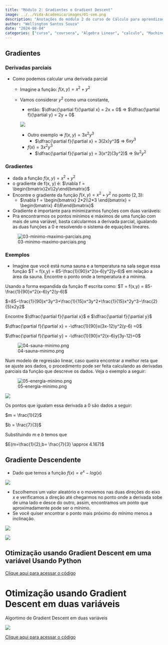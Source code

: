 ```yaml
---
title: "Módulo 2: Gradientes e Gradient Descent"
image: ../../Vida-Academica/images/01-sem.png
description: "Anotações do módulo 2 do curso de Cálculo para aprendizado de máquina e ciência de dados"
author: "Wellington Santos Souza"
date: "2024-08-04"
categories: ["curso", "coursera", "Algebra Linear", "calculo", "Machine Learning", "Data Science", "Deep Learning", "Python", "R", "Algebra Linear"]
---
```

## Gradientes

### Derivadas parciais

- Como podemos calcular uma derivada parcial
    - Imagine a função: $f(x,y) = x^2 + y^2$
    - Vamos considerar $y^2$ como uma constante,
        - então: $\dfrac{\partial f}{\partial x} = 2x + 0$ ⇒ $\dfrac{\partial f}{\partial y} = 2y + 0$
        
        ![](../images/calculo/02-derivas_parciais.png)
        
        - Outro exemplo ⇒ $f(x,y) = 3x^2y^3$
            - $\dfrac{\partial f}{\partial x} = 3(2x)y^3$  ⇒ $6xy^3$
        - $f(x) = 3x^2y^3$
            - $\dfrac{\partial f}{\partial y} = 3(x^2)(3y^2)$ ⇒ $9x^2y^2$

### Gradientes

- dada a função $f(x,y) = x^2 + y^2$
- o gradiente de f(x, y) é: $\nabla f = \begin{bmatrix}2x\\2y\end{bmatrix}$
- Encontre o gradiente da função $f(x,y) = x^2 + y^2$  no ponto  $(2,3)$:
    - $\nabla f = \begin{bmatrix} 2*2\\2*3 \end{bmatrix} = \begin{bmatrix} 4\\6\end{bmatrix}$
- Gradiente é importante para minimizarmos funções com duas variáveis:
- Pra encontrarmos os pontos mínimos e máximos de uma função com mais de uma variável, basta calcularmos a derivada parcial, igualando as duas funções a 0 e resolvendo o sistema de equações lineares.

![03-minimo-maximo-parciais.png](../images/calculo//03-minimo-maximo-parciais.png)

### Exemplos

- Imagine que você está numa sauna e a temperatura na sala segue essa função $T = f(x,y) = 85-\frac{1}{90}x^2(x-6)y^2(y-6)$ em relação a área da sauna. Encontre o ponto onde a temperatura é a mínima.

Usando a forma expandida da função ff escrita como: $T = f(x,y) = 85-\frac{1}{90}x^2(x-6)y^2(y-6)$

$=85−\frac{1}{90}x^3y^3+\frac{1}{15}x^3y^2+\frac{1}{15}x^2y^3−\frac{2}{5}x2y2$

Encontre $\dfrac{\partial f}{\partial x}$ e $\dfrac{\partial f}{\partial y}$

$\dfrac{\partial f}{\partial x} = -\dfrac{1}{90}x(3x-12)y^2(y-6) =0$

$\dfrac{\partial f}{\partial y} = -\dfrac{1}{90}x^2(x-6)y(3y-12)=0$

![04-sauna-minimo.png](../images/calculo//04-sauna-minimo.png)

Num modelo de regressão linear, caso queira encontrar a melhor reta que se ajuste aos dados, o procedimento pode ser feita calculando as derivadas parciais da função que descreve os dados. Veja o exemplo a seguir:

![05-energia-minimo.png](../images/calculo/05-energia-minimo.png)

![](../images/calculo/06-energia-minimo.png)

Os pontos que igualam essa derivada a 0 são dados a seguir: 

$m = \frac{1}{2}$

$b = \frac{7}{3}$

Substituindo $m$ e $b$ temos que

$E(m=\frac{1}{2},b= \frac{7}{3} \approx 4.167)$

## Gradiente Descendente

- Dado que temos a função $f(x) = e^x - log(x)$

![](../images/calculo/07-gradiente-descida.png)

- Escolhemos um valor aleatório e o movemos nas duas direções do eixo $x$ e verificamos a  direção até chegarmos no ponto onde a derivada sobe de uma lado e desce do outro, assim, encontramos um ponto que aproximadamente pode ser o mínimo.
- Se você quiser encontrar o ponto mais próximo do mínimo menos a inclinação.

![](../images/calculo/08-gradiente-algoritimo.png)

![](../images/calculo/09-gradiente-exemplo.png)

## Otimização usando Gradient Descent em uma variável Usando Python

[Clique aqui para acessar o código](../projetos-Python/posts/gradiente-descent.qmd)

# Otimização usando Gradient Descent em duas variáveis

Algortimo de Gradient Descent em duas variáveis

![](../images/calculo/10-gradiente-algoritimo.png)

[Clique aqui para acessar o código](../projetos-Python/posts/gradiente-descent-2-variables.qmd)


